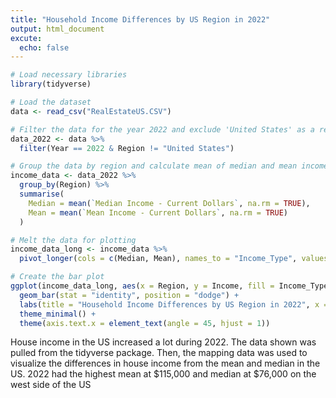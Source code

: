 ```yaml
---
title: "Household Income Differences by US Region in 2022"
output: html_document
excute:
  echo: false
---
```


```r
# Load necessary libraries
library(tidyverse)

# Load the dataset
data <- read_csv("RealEstateUS.CSV")
```

```r
# Filter the data for the year 2022 and exclude 'United States' as a region
data_2022 <- data %>% 
  filter(Year == 2022 & Region != "United States")

# Group the data by region and calculate mean of median and mean incomes
income_data <- data_2022 %>%
  group_by(Region) %>%
  summarise(
    Median = mean(`Median Income - Current Dollars`, na.rm = TRUE),
    Mean = mean(`Mean Income - Current Dollars`, na.rm = TRUE)
  )
```

```r
# Melt the data for plotting
income_data_long <- income_data %>%
  pivot_longer(cols = c(Median, Mean), names_to = "Income_Type", values_to = "Income")

# Create the bar plot
ggplot(income_data_long, aes(x = Region, y = Income, fill = Income_Type)) +
  geom_bar(stat = "identity", position = "dodge") +
  labs(title = "Household Income Differences by US Region in 2022", x = "US Region", y = "Income", fill = "Income Type") +
  theme_minimal() +
  theme(axis.text.x = element_text(angle = 45, hjust = 1))
```

House income in the US increased a lot during 2022. The data shown was pulled from the tidyverse package. Then, the mapping data was used to visualize the differences in house income from the mean and median in the US. 2022 had the highest mean at $115,000 and median at $76,000 on the west side of the US 

